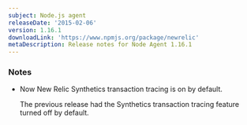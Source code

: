 ```yaml
---
subject: Node.js agent
releaseDate: '2015-02-06'
version: 1.16.1
downloadLink: 'https://www.npmjs.org/package/newrelic'
metaDescription: Release notes for Node Agent 1.16.1
---
```


### Notes

* Now New Relic Synthetics transaction tracing is on by default.

  The previous release had the Synthetics transaction tracing feature turned off by default.

